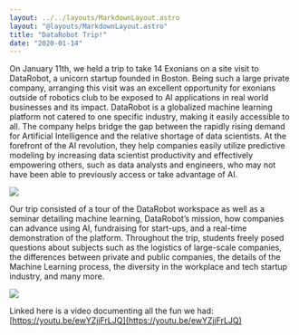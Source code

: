 ```yaml
---
layout: ../../layouts/MarkdownLayout.astro
layout: "@layouts/MarkdownLayout.astro"
title: "DataRobot Trip!"
date: "2020-01-14"
---
```


On January 11th, we held a trip to take 14 Exonians on a site visit to DataRobot, a unicorn startup founded in Boston. Being such a large private company, arranging this visit was an excellent opportunity for exonians outside of robotics club to be exposed to AI applications in real world businesses and its impact. DataRobot is a globalized machine learning platform not catered to one specific industry, making it easily accessible to all. The company helps bridge the gap between the rapidly rising demand for Artificial Intelligence and the relative shortage of data scientists. At the forefront of the AI revolution, they help companies easily utilize predictive modeling by increasing data scientist productivity and effectively empowering others, such as data analysts and engineers, who may not have been able to previously access or take advantage of AI. 

![](https://lh3.googleusercontent.com/hO4RT7lDZ8wXXnGo3_8Oc912LWTPKE85tzfh7QsnsArHSpkb9u7bz7qHBj8ZHFAKwaC6GpUpxUvSnwdZR1zuCn5OrkhyLScfg821boTUFYIiqpGAl_EyLT7QLWaao8zU67Ea8N-_)



Our trip consisted of a tour of the DataRobot workspace as well as a seminar detailing machine learning, DataRobot’s mission, how companies can advance using AI, fundraising for start-ups, and a real-time demonstration of the platform. Throughout the trip, students freely posed questions about subjects such as the logistics of large-scale companies, the differences between private and public companies, the details of the Machine Learning process, the diversity in the workplace and tech startup industry, and many more.

![](https://lh5.googleusercontent.com/B2HjUiiUHki00k3BBqUHnIMt_C0WG7sTtvni9dzNWfsdPXSXa0oM_P2lGIFBbkDWmI_Bmh4Xdvk64Sm85IPEdUcmdhBUBbJ_3JDVJzIa4bnLVT8pQqNxtHcsSDgd9XRzzxgrm0TS)

Linked here is a video documenting all the fun we had: [https://youtu.be/ewYZjjFrLJQ](https://youtu.be/ewYZjjFrLJQ)
